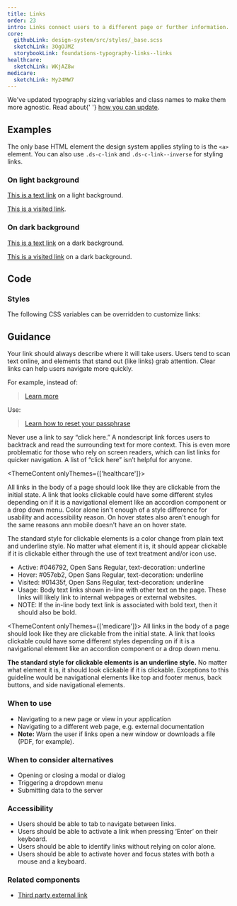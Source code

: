 ```yaml
---
title: Links
order: 23
intro: Links connect users to a different page or further information.
core:
  githubLink: design-system/src/styles/_base.scss
  sketchLink: 3OgOJMZ
  storybookLink: foundations-typography-links--links
healthcare:
  sketchLink: WKjAZ8w
medicare:
  sketchLink: My24MW7
---
```



<Alert heading="Typography sizing updates!">
  <p class="ds-c-alert__text">
    We've updated typography sizing variables and class names to make them more agnostic. Read about{' '}
    <a href="/migration-guides/agnostic-typography-classes">how you can update</a>.
  </p>
</Alert>

## Examples

The only base HTML element the design system applies styling to is the `<a>` element. You can also use `.ds-c-link` and `.ds-c-link--inverse` for styling links.

### On light background

<EmbeddedExample>
  <p><a href="javascript:void(0);">This is a text link</a> on a light background.</p>
  <p><a href="https://design.cms.gov/">This is a visited link</a>.</p>
</EmbeddedExample>

### On dark background

<EmbeddedExample>
  <div class="ds-base ds-base--inverse ds-u-padding--1">
    <p><a href="javascript:void(0);">This is a text link</a> on a dark background.</p>
    <p><a href="https://design.cms.gov/">This is a visited link</a> on a dark background.</p>
  </div>
</EmbeddedExample>

## Code

### Styles

The following CSS variables can be overridden to customize links:

<ComponentThemeOptions
  componentname="link"
/>


## Guidance

Your link should always describe where it will take users. Users tend to scan text online, and elements that stand out (like links) grab attention. Clear links can help users navigate more quickly.

For example, instead of:

> [Learn more](#)

Use:

> [Learn how to reset your passphrase](#)

Never use a link to say “click here.” A nondescript link forces users to backtrack and read the surrounding text for more context. This is even more problematic for those who rely on screen readers, which can list links for quicker navigation. A list of “click here” isn’t helpful for anyone.

<ThemeContent onlyThemes={['healthcare']}>

All links in the body of a page should look like they are clickable from the initial state.  A link that looks clickable could have some different styles depending on if it is a navigational element like an accordion component or a drop down menu. Color alone isn't enough of a style difference for usability and accessibility reason. On hover states also aren't enough for the same reasons ann mobile doesn't have an on hover state.

The standard style for clickable elements is a color change from plain text and underline style.  No matter what element it is, it should appear clickable if it is clickable either through the use of text treatment and/or icon use.

- Active: #046792, Open Sans Regular, text-decoration: underline
- Hover: #057eb2, Open Sans Regular, text-decoration: underline 
- Visited: #01435f, Open Sans Regular, text-decoration: underline 
- Usage: Body text links shown in-line with other text on the page. These links will likely link to internal webpages or external websites. 
- NOTE: If the in-line body text link is associated with bold text, then it should also be bold.

</ThemeContent>


<ThemeContent onlyThemes={['medicare']}>
All links in the body of a page should look like they are clickable from the initial state.  A link that looks clickable could have some different styles depending on if it is a navigational element like an accordion component or a drop down menu. 

<b>The standard style for clickable elements is an underline style.</b>  No matter what element it is, it should look clickable if it is clickable. Exceptions to this guideline would be navigational elements like top and footer menus, back buttons, and side navigational elements. 
</ThemeContent>


### When to use

- Navigating to a new page or view in your application
- Navigating to a different web page, e.g. external documentation
- **Note:** Warn the user if links open a new window or downloads a file (PDF, for example).

### When to consider alternatives

- Opening or closing a modal or dialog
- Triggering a dropdown menu
- Submitting data to the server

### Accessibility

- Users should be able to tab to navigate between links.
- Users should be able to activate a link when pressing ‘Enter’ on their keyboard.
- Users should be able to identify links without relying on color alone.
- Users should be able to activate hover and focus states with both a mouse and a keyboard.

### Related components

- [Third party external link](/components/third-party-external-link/)
